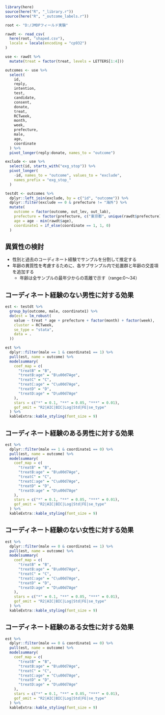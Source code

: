 
```r
library(here)
source(here("R", "_library.r"))
source(here("R", "_outcome_labels.r"))
```

```r
root <- "D:/JMDPフィールド実験"

rawdt <- read_csv(
  here(root, "shaped.csv"),
  locale = locale(encoding = "cp932")
)

use <- rawdt %>%
  mutate(treat = factor(treat, levels = LETTERS[1:4]))

outcomes <- use %>%
  select(
    id,
    reply,
    intention,
    test,
    candidate,
    consent,
    donate,
    treat,
    RCTweek,
    month,
    week,
    prefecture,
    male,
    age,
    coordinate
  ) %>%
  pivot_longer(reply:donate, names_to = "outcome")

exclude <- use %>%
  select(id, starts_with("exg_stop")) %>%
  pivot_longer(
    -id, names_to = "outcome", values_to = "exclude",
    names_prefix = "exg_stop_"
  )

testdt <- outcomes %>%
  dplyr::left_join(exclude, by = c("id", "outcome")) %>%
  dplyr::filter(exclude == 0 & prefecture != "海外") %>%
  mutate(
    outcome = factor(outcome, out_lev, out_lab),
    prefecture = factor(prefecture, c("東京都", unique(rawdt$prefecture)[-11])),
    age = age - min(rawdt$age),
    coordinate1 = if_else(coordinate == 1, 1, 0)
  )
```

## 異質性の検討

- 性別と過去のコーディネート経験でサンプルを分割して推定する
- 年齢の異質性を考慮するために、各サブサンプル内で処置群と年齢の交差項を追加する
  - 年齢は全サンプルの最年少からの乖離で示す（range:0～34）

## コーディネート経験のない男性に対する効果

```r
est <- testdt %>%
  group_by(outcome, male, coordinate1) %>%
  do(est = lm_robust(
    value ~ treat * age + prefecture + factor(month) + factor(week),
    cluster = RCTweek,
    se_type = "stata",
    data = .
  ))
```

```r
est %>%
  dplyr::filter(male == 1 & coordinate1 == 1) %>%
  pull(est, name = outcome) %>%
  modelsummary(
    coef_map = c(
      "treatB" = "B",
      "treatB:age" = "B\u00d7Age",
      "treatC" = "C",
      "treatC:age" = "C\u00d7Age",
      "treatD" = "D",
      "treatD:age" = "D\u00d7Age"
    ),
    stars = c("*" = 0.1, "**" = 0.05, "***" = 0.01),
    gof_omit = "R2|AIC|BIC|Log|Std|FE|se_type"
  ) %>%
  kableExtra::kable_styling(font_size = 9) 
```

## コーディネート経験のある男性に対する効果

```r
est %>%
  dplyr::filter(male == 1 & coordinate1 == 0) %>%
  pull(est, name = outcome) %>%
  modelsummary(
    coef_map = c(
      "treatB" = "B",
      "treatB:age" = "B\u00d7Age",
      "treatC" = "C",
      "treatC:age" = "C\u00d7Age",
      "treatD" = "D",
      "treatD:age" = "D\u00d7Age"
    ),
    stars = c("*" = 0.1, "**" = 0.05, "***" = 0.01),
    gof_omit = "R2|AIC|BIC|Log|Std|FE|se_type"
  ) %>%
  kableExtra::kable_styling(font_size = 9) 
```

## コーディネート経験のない女性に対する効果

```r
est %>%
  dplyr::filter(male == 0 & coordinate1 == 1) %>%
  pull(est, name = outcome) %>%
  modelsummary(
    coef_map = c(
      "treatB" = "B",
      "treatB:age" = "B\u00d7Age",
      "treatC" = "C",
      "treatC:age" = "C\u00d7Age",
      "treatD" = "D",
      "treatD:age" = "D\u00d7Age"
    ),
    stars = c("*" = 0.1, "**" = 0.05, "***" = 0.01),
    gof_omit = "R2|AIC|BIC|Log|Std|FE|se_type"
  ) %>%
  kableExtra::kable_styling(font_size = 9) 
```

## コーディネート経験のある女性に対する効果

```r
est %>%
  dplyr::filter(male == 0 & coordinate1 == 0) %>%
  pull(est, name = outcome) %>%
  modelsummary(
    coef_map = c(
      "treatB" = "B",
      "treatB:age" = "B\u00d7Age",
      "treatC" = "C",
      "treatC:age" = "C\u00d7Age",
      "treatD" = "D",
      "treatD:age" = "D\u00d7Age"
    ),
    stars = c("*" = 0.1, "**" = 0.05, "***" = 0.01),
    gof_omit = "R2|AIC|BIC|Log|Std|FE|se_type"
  ) %>%
  kableExtra::kable_styling(font_size = 9) 
```

